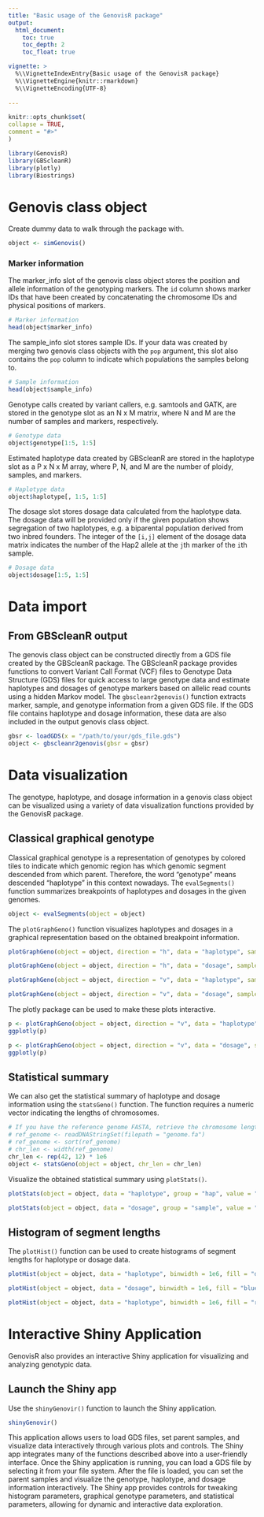 ```yaml
---
title: "Basic usage of the GenovisR package"
output: 
  html_document:
    toc: true
    toc_depth: 2
    toc_float: true

vignette: >
  %\\VignetteIndexEntry{Basic usage of the GenovisR package}
  %\\VignetteEngine{knitr::rmarkdown}
  %\\VignetteEncoding{UTF-8}
  
---
```

  
```r
knitr::opts_chunk$set(
collapse = TRUE,
comment = "#>"
)
```

```r
library(GenovisR)
library(GBScleanR)
library(plotly)
library(Biostrings)
```

# Genovis class object

Create dummy data to walk through the package with.
```r
object <- simGenovis()
```

### Marker information
The marker_info slot of the genovis class object stores the position and 
allele information of the genotyping markers.
The `id` column shows marker IDs that have been created by concatenating the 
chromosome IDs and physical positions of markers.
```r
# Marker information
head(object$marker_info)
```

The sample_info slot stores sample IDs. If your data was created by merging two
genovis class objects with the `pop` argument, this slot also contains the `pop` 
column to indicate which populations the samples belong to.
```r
# Sample information
head(object$sample_info)
```

Genotype calls created by variant callers, e.g. samtools and GATK, are stored in 
the genotype slot as an N x M matrix, where N and M are the number of samples and 
markers, respectively.
```r
# Genotype data
object$genotype[1:5, 1:5]
```

Estimated haplotype data created by GBScleanR are stored in the haplotype slot 
as a P x N x M array, where P, N, and M are the number of ploidy, samples, and 
markers.
```r
# Haplotype data
object$haplotype[, 1:5, 1:5]
```

The dosage slot stores dosage data calculated from the haplotype data. The 
dosage data will be provided only if the given population shows segregation of 
two haplotypes, e.g. a biparental population derived from two inbred founders. 
The integer of the `[i,j]` element of the dosage data matrix indicates the number
of the Hap2 allele at the `j`th marker of the `i`th sample.
```r
# Dosage data
object$dosage[1:5, 1:5]
```

# Data import
## From GBScleanR output
The genovis class object can be constructed directly from a GDS file 
created by the GBScleanR package. The GBScleanR package provides functions to
convert Variant Call Format (VCF) files to Genotype Data Structure (GDS) files 
for quick access to large genotype data and estimate haplotypes and dosages
of genotype markers based on allelic read counts using a hidden Markov model. The 
`gbscleanr2genovis()` function extracts marker, sample, and genotype information
from a given GDS file. If the GDS file contains haplotype and dosage information,
these data are also included in the output genovis class object.

```r
gbsr <- loadGDS(x = "/path/to/your/gds_file.gds")
object <- gbscleanr2genovis(gbsr = gbsr)
```

# Data visualization
The genotype, haplotype, and dosage information in a genovis class object can be
visualized using a variety of data visualization functions provided by the 
GenovisR package.

## Classical graphical genotype
Classical graphical genotype is a representation of genotypes by colored tiles 
to indicate which genomic region has which genomic segment descended from which
parent. Therefore, the word "genotype" means descended "haplotype" in this 
context nowadays. The `evalSegments()` function summarizes breakpoints of haplotypes
and dosages in the given genomes.

```r
object <- evalSegments(object = object)
```

The `plotGraphGeno()` function visualizes haplotypes and dosages in a graphical 
representation based on the obtained breakpoint information. 

```r
plotGraphGeno(object = object, direction = "h", data = "haplotype", sample = 1:5, width = 0.1)
```

```r
plotGraphGeno(object = object, direction = "h", data = "dosage", sample = 1:10, width = 0.1)
```

```r
plotGraphGeno(object = object, direction = "v", data = "haplotype", sample = 1, width = 0.15)
```

```r
plotGraphGeno(object = object, direction = "v", data = "dosage", sample = 1, width = 0.1)
```

The plotly package can be used to make these plots interactive.

```r
p <- plotGraphGeno(object = object, direction = "v", data = "haplotype", sample = 1, width = 0.15)
ggplotly(p)
```

```r
p <- plotGraphGeno(object = object, direction = "v", data = "dosage", sample = 1, width = 0.1)
ggplotly(p)
```

## Statistical summary
We can also get the statistical summary of haplotype and dosage information using the `statsGeno()` function. The function requires a numeric vector indicating the lengths of chromosomes.

```r
# If you have the reference genome FASTA, retrieve the chromosome lengths from the FASTA
# ref_genome <- readDNAStringSet(filepath = "genome.fa")
# ref_genome <- sort(ref_genome)
# chr_len <- width(ref_genome)
chr_len <- rep(42, 12) * 1e6
object <- statsGeno(object = object, chr_len = chr_len)
```

Visualize the obtained statistical summary using `plotStats()`.

```r
plotStats(object = object, data = "haplotype", group = "hap", value = "class")
```

```r
plotStats(object = object, data = "dosage", group = "sample", value = "segment")
```

## Histogram of segment lengths
The `plotHist()` function can be used to create histograms of segment lengths for haplotype or dosage data.

```r
plotHist(object = object, data = "haplotype", binwidth = 1e6, fill = "darkgreen")
```

```r
plotHist(object = object, data = "dosage", binwidth = 1e6, fill = "blue", chrwise = TRUE)
```

```r
plotHist(object = object, data = "haplotype", binwidth = 1e6, fill = "red", samplewise = TRUE, ncol = 3)
```

# Interactive Shiny Application
GenovisR also provides an interactive Shiny application for visualizing and analyzing genotypic data.

## Launch the Shiny app
Use the `shinyGenovir()` function to launch the Shiny application.

```r
shinyGenovir()
```

This application allows users to load GDS files, set parent samples, and visualize data interactively through various plots and controls. The Shiny app integrates many of the functions described above into a user-friendly interface.
Once the Shiny application is running, you can load a GDS file by selecting it from your file system. After the file is loaded, you can set the parent samples and visualize the genotype, haplotype, and dosage information interactively.
The Shiny app provides controls for tweaking histogram parameters, graphical genotype parameters, and statistical parameters, allowing for dynamic and interactive data exploration.

